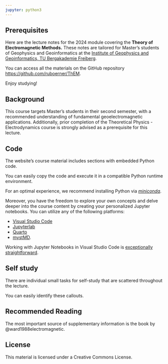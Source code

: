 ```yaml
---
jupyter: python3
---
```


## Prerequisites {.unnumbered}

Here are the lecture notes for the 2024 module covering the **Theory of Electromagnetic Methods.** These notes are tailored for Master's students of Geophysics and Geoinformatics at the [Institute of Geophysics and Geoinformatics, TU Bergakademie Freiberg](https://tu-freiberg.de/geophysik).

You can access all the materials on the GitHub repository <https://github.com/ruboerner/ThEM>.

Enjoy studying!

## Background

This course targets Master's students in their second semester, with a recommended understanding of fundamental geoelectromagnetic applications. Additionally, prior completion of the Theoretical Physics - Electrodynamics course is strongly advised as a prerequisite for this lecture.

## Code

The website's course material includes sections with embedded Python code.

You can easily copy the code and execute it in a compatible Python runtime environment.

For an optimal experience, we recommend installing Python via [*miniconda*](https://docs.anaconda.com/free/miniconda/index.html).

Moreover, you have the freedom to explore your own concepts and delve deeper into the course content by creating your personalized Jupyter notebooks. You can utilize any of the following platforms:

-   [Visual Studio Code](https://code.visualstudio.com/)
-   [Jupyterlab](https://jupyter.org)
-   [Quarto](https://quarto.org)
-   [mystMD](https://mystmd.org).

Working with Jupyter Notebooks in Visual Studio Code is [exceptionally straightforward](https://code.visualstudio.com/docs/datascience/jupyter-notebooks).

## Self study

There are individual small tasks for self-study that are scattered throughout the lecture.

::: {.callout title="Self study"}
You can easily identify these callouts.
:::

## Recommended Reading

The most important source of supplementary information is the book by @ward1988electromagnetic. 

## License

This material is licensed under a Creative Commons License.